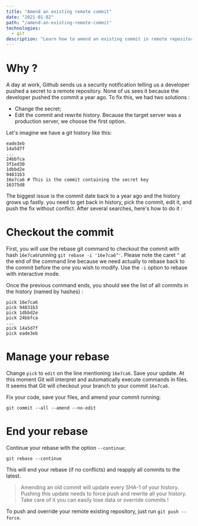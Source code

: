 ```yaml
---
title: "Amend an existing remote commit"
date: "2021-01-02"
path: "/amend-an-existing-remote-commit"
technologies:
  - git
description: "Learn how to amend an existing commit in remote repository."
---
```

# Why ?
A day at work, Github sends us a security notification telling us a developer pushed a secret to a remote repository. None of us sees it because the developer pushed the commit a year ago. To fix this, we had two solutions : 
- Change the secret;
- Edit the commit and rewrite history.
Because the target server was a production server, we choose the first option.

Let's imagine we have a git history like this:
```git
eade3eb
14a5d7f
...
24bbfca
3f1ed30
1dbbd2e
94831b3
16e7ca6 # This is the commit containing the secret key
16375d8
```

The biggest issue is the commit date back to a year ago and the history grows up fastly. you need to get back in history, pick the commit, edit it, and push the fix without conflict. After several searches, here's how to do it :

# Checkout the commit
First, you will use the rebase git command to checkout the commit with hash `16e7ca6`running `git rebase -i '16e7ca6^'`. Please note the caret `^` at the end of the command line because we need actually to rebase back to the commit before the one you wish to modify. Use the `-i` option to rebase with interactive mode.
<br />

Once the previous command ends, you should see the list of all commits in the history (named by hashes) : 
```git
pick 16e7ca6
pick 94831b3 
pick 1dbbd2e
pick 24bbfca
...
pick 14a5d7f
pick eade3eb
```
# Manage your rebase
Change `pick` to `edit` on the line mentioning `16e7ca6`. Save your update. At this moment Git will interpret and automatically execute commands in files. It seems that Git will checkout your branch to your commit `16e7ca6`.

Fix your code, save your files, and amend your commit running: 
```shell 
git commit --all --amend --no-edit
```

# End your rebase
Continue your rebase with the option `--continue`: 
```shell 
git rebase --continue
```
This will end your rebase (if no conflicts) and reapply all commits to the latest.

> Amending an old commit will update every SHA-1 of your history. Pushing this update needs to force push and rewrite all your history. Take care of it you can easily lose data or override commits !

To push and override your remote existing repository, just run `git push --force`.
